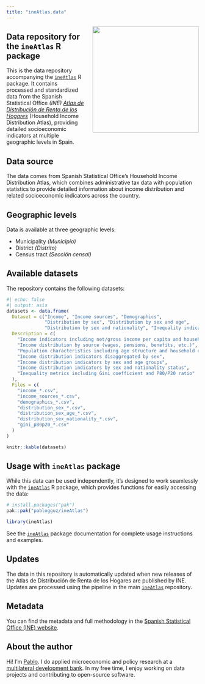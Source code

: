 ```yaml
---
title: "ineAtlas.data"
---
```


<img src="icon/logo_data.png" style="float: right; height: 278px; margin-left: 20px;">

<!-- ::: {.callout-warning}
## Website under construction

This website and its accompanying R package are currently under development. Check back soon for updates!
::: -->

## Data repository for the `ineAtlas` R package

This is the data repository accompanying the [`ineAtlas`](https://github.com/pablogguz/ineAtlas) R package. It contains processed and standardized data from the Spanish Statistical Office _(INE)_ [_Atlas de Distribución de Renta de los Hogares_](https://www.ine.es/dyngs/INEbase/es/operacion.htm?c=Estadistica_Candcid=1254736177088andmenu=ultiDatosandidp=1254735976608) (Household Income Distribution Atlas), providing detailed socioeconomic indicators at multiple geographic levels in Spain.

## Data source

The data comes from Spanish Statistical Office's Household Income Distribution Atlas, which combines administrative tax data with population statistics to provide detailed information about income distribution and related socioeconomic indicators across the country.

## Geographic levels

Data is available at three geographic levels:

- Municipality _(Municipio)_
- District _(Distrito)_
- Census tract _(Sección censal)_

## Available datasets

The repository contains the following datasets:

```r
#| echo: false
#| output: asis
datasets <- data.frame(
  Dataset = c("Income", "Income sources", "Demographics", 
              "Distribution by sex", "Distribution by sex and age",
              "Distribution by sex and nationality", "Inequality indicators"),
  Description = c(
    "Income indicators including net/gross income per capita and household income",
    "Income distribution by source (wages, pensions, benefits, etc.)",
    "Population characteristics including age structure and household composition",
    "Income distribution indicators disaggregated by sex",
    "Income distribution indicators by sex and age groups",
    "Income distribution indicators by sex and nationality status",
    "Inequality metrics including Gini coefficient and P80/P20 ratio"
  ),
  Files = c(
    "income_*.csv",
    "income_sources_*.csv",
    "demographics_*.csv",
    "distribution_sex_*.csv",
    "distribution_sex_age_*.csv",
    "distribution_sex_nationality_*.csv",
    "gini_p80p20_*.csv"
  )
)

knitr::kable(datasets)
```

## Usage with `ineAtlas` package

While this data can be used independently, it's designed to work seamlessly with the [`ineAtlas`](https://github.com/pablogguz/ineAtlas) R package, which provides functions for easily accessing the data:

```r
# install.packages("pak")
pak::pak("pablogguz/ineAtlas")

library(ineAtlas)
```

See the [`ineAtlas`](https://github.com/pablogguz/ineAtlas) package documentation for complete usage instructions and examples.

## Updates

The data in this repository is automatically updated when new releases of the Atlas de Distribución de Renta de los Hogares are published by INE. Updates are processed using the pipeline in the main [`ineAtlas`](https://github.com/pablogguz/ineAtlas) repository.

## Metadata 

You can find the metadata and full methodology in the [Spanish Statistical Office (INE) website](https://www.ine.es/dyngs/INEbase/es/operacion.htm?c=Estadistica_Candcid=1254736177088andmenu=metodologiaandidp=1254735976608).

## About the author

Hi! I'm [Pablo](https://pablogguz.github.io/). I do applied microeconomic and policy research at a [multilateral development bank](https://www.ebrd.com/sites/Satellite?c=Contentandcid=1395317980748andd=andpagename=EBRD%2FContent%2FContentLayout). In my free time, I enjoy working on data projects and contributing to open-source software.
